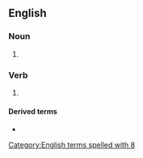 ==English==

===Noun===
{{en-noun|~}}

# {{lb|en|Internet slang|text messaging}} {{abbreviation of|hate|lang=en}}

===Verb===
{{en-verb|h8}}

# {{lb|en|Internet slang|text messaging}} {{abbreviation of|hate|lang=en}}

====Derived terms====
* {{l|en|h8er}}

[[Category:English terms spelled with 8]]